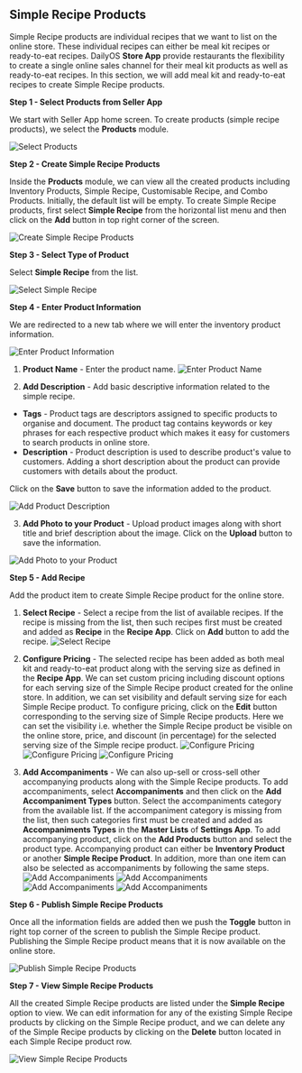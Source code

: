 ## Simple Recipe Products

Simple Recipe products are individual recipes that we want to list on the online store. These individual recipes can either be meal kit recipes or ready-to-eat recipes. DailyOS **Store App** provide restaurants the flexibility to create a single online sales channel for their meal kit products as well as ready-to-eat recipes. In this section, we will add meal kit and ready-to-eat recipes to create Simple Recipe products.

**Step 1 - Select Products from Seller App**

We start with Seller App home screen. To create products (simple recipe products), we select the **Products** module.

![Select Products](/images/store/simpleRecipe/Step1.png "Select Products")

**Step 2 - Create Simple Recipe Products** 

Inside the **Products** module, we can view all the created products including Inventory Products, Simple Recipe, Customisable Recipe, and Combo Products. Initially, the default list will be empty. To create Simple Recipe products, first select **Simple Recipe** from the horizontal list menu and then click on the **Add** button in top right corner of the screen.

![Create Simple Recipe Products](/images/store/simpleRecipe/Step2.png "Create Simple Recipe Products")

**Step 3 - Select Type of Product**

Select  **Simple Recipe**  from the list.

![Select Simple Recipe](/images/store/simpleRecipe/Step3.png "Select Simple Recipe")

**Step 4 - Enter Product Information**

We are redirected to a new tab where we will enter the inventory product information.

![Enter Product Information](/images/store/simpleRecipe/Step4.0.png "Enter Product Information")

1. **Product Name** - Enter the product name.
![Enter Product Name](/images/store/simpleRecipe/Step4.1.png "Enter Product Name")

2.  **Add Description**  - Add basic descriptive information related to the simple recipe.
 -   **Tags**  - Product tags are descriptors assigned to specific products to organise and document. The product tag contains keywords or key phrases for each respective product which makes it easy for customers to search products in online store.
 -   **Description**  - Product description is used to describe product's value to customers. Adding a short description about the product can provide customers with details about the product.

 Click on the  **Save**  button to save the information added to the product.

 ![Add Product Description](/images/store/simpleRecipe/Step4.2.png "Add Product Description")

3. **Add Photo to your Product** - Upload product images along with short title and brief description about the image. Click on the **Upload** button to save the information.

 ![Add Photo to your Product](/images/store/simpleRecipe/Step4.3.png "Add Photo to your Product")

**Step 5 - Add Recipe**

Add the product item to create Simple Recipe product for the online store.

1. **Select Recipe** - Select a recipe from the list of available recipes. If the recipe is missing from the list, then such recipes first must be created and added as **Recipe** in the **Recipe App**. Click on **Add** button to add the recipe.
 ![Select Recipe](/images/store/simpleRecipe/Step5.1.png "Select Recipe")

2. **Configure Pricing** - The selected recipe has been added as both meal kit and ready-to-eat product along with the serving size as defined in the **Recipe App**.
We can set custom pricing including discount options for each serving size of the Simple Recipe product created for the online store. In addition, we can set visibility and default serving size for each Simple Recipe product.
To configure pricing, click on the **Edit** button corresponding to the serving size of Simple Recipe products. Here we can set the visibility i.e. whether the Simple Recipe product be visible on the online store, price, and discount (in percentage) for the selected serving size of the Simple recipe product.
 ![Configure Pricing](/images/store/simpleRecipe/Step5.2.0.png "Configure Pricing")
 ![Configure Pricing](/images/store/simpleRecipe/Step5.2.1.png "Configure Pricing")
 ![Configure Pricing](/images/store/simpleRecipe/Step5.2.2.png "Configure Pricing")

3. **Add Accompaniments** - We can also up-sell or cross-sell other accompanying products along with the Simple Recipe products. To add accompaniments, select **Accompaniments** and then click on the **Add Accompaniment Types** button. 
Select the accompaniments category from the available list. If the accompaniment category is missing from the list, then such categories first must be created and added as **Accompaniments Types** in the **Master Lists** of **Settings App**. To add accompanying product, click on the **Add Products** button and select the product type. Accompanying product can either be **Inventory Product** or another **Simple Recipe Product**. In addition, more than one item can also be selected as accompaniments by following the same steps.
 ![Add Accompaniments](/images/store/simpleRecipe/Step5.3.0.png "Add Accompaniments") 
 ![Add Accompaniments](/images/store/simpleRecipe/Step5.3.1.png "Add Accompaniments")
 ![Add Accompaniments](/images/store/simpleRecipe/Step5.3.2.png "Add Accompaniments")
 ![Add Accompaniments](/images/store/simpleRecipe/Step5.3.3.png "Add Accompaniments")

**Step 6 - Publish Simple Recipe Products**

Once all the information fields are added then we push the  **Toggle**  button in right top corner of the screen to publish the Simple Recipe product. Publishing the Simple Recipe product means that it is now available on the online store.

![Publish Simple Recipe Products](/images/store/simpleRecipe/Step6.png "Publish Simple Recipe Products")

**Step 7 - View Simple Recipe Products**

All the created Simple Recipe products are listed under the  **Simple Recipe**  option to view. We can edit information for any of the existing Simple Recipe products by clicking on the Simple Recipe product, and we can delete any of the Simple Recipe products by clicking on the  **Delete**  button located in each Simple Recipe product row.

![View Simple Recipe Products](/images/store/simpleRecipe/Step7.png "View Simple Recipe Products")